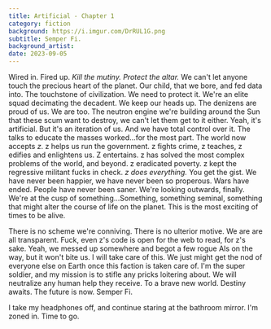 ```yaml
---
title: Artificial - Chapter 1
category: fiction
background: https://i.imgur.com/DrRUL1G.png
subtitle: Semper Fi.
background_artist:
date: 2023-09-05
---
```


Wired in. Fired up.
_Kill the mutiny. Protect the altar._
We can't let anyone touch the precious heart of the planet.
Our child, that we bore, and fed data into. The touchstone of civilization. We need to protect it.
We're an elite squad decimating the decadent.
We keep our heads up. The denizens are proud of us. We are too.
The neutron engine we're building around the Sun that these scum want to destroy, we can't let them get to it either.
Yeah, it's artificial. But it's an iteration of us. And we have total control over it.
The talks to educate the masses worked...for the most part. The world now accepts _z_.
z helps us run the government.
z fights crime, z teaches, z edifies and enlightens us. Z entertains.
z has solved the most complex problems of the world, and beyond.
z eradicated poverty. z kept the regressive militant fucks in check.
_z does everything._
You get the gist.
We have never been happier, we have never been so properous. Wars have ended. People have never been saner.
We're looking outwards, finally.
We're at the cusp of something...Something, something seminal, something that might alter the course of life on the planet.
This is the most exciting of times to be alive.

There is no scheme we're conniving. There is no ulterior motive. We are are all transparent.
Fuck, even z's code is open for the web to read, for z's sake.
Yeah, we messed up somewhere and begot a few rogue AIs on the way, but it won't bite us.
I will take care of this. We just might get the nod of everyone else on Earth once this faction is taken care of.
I'm the super soldier, and my mission is to stifle any pricks loitering about.
We will neutralize any human help they receive.
To a brave new world.
Destiny awaits. The future is now.
Semper Fi.

I take my headphones off, and continue staring at the bathroom mirror.
I'm zoned in. Time to go.
